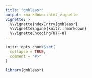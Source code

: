 ```yaml
---
title: "gmhleasr"
output: rmarkdown::html_vignette
vignette: >
  %\VignetteIndexEntry{gmhleasr}
  %\VignetteEngine{knitr::rmarkdown}
  %\VignetteEncoding{UTF-8}
---
```


```r
knitr::opts_chunk$set(
  collapse = TRUE,
  comment = "#>"
)
```

```r
library(gmhleasr)
```
